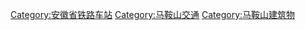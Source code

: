 [[Category:安徽省铁路车站|Category:安徽省铁路车站]]
[[Category:马鞍山交通‎|Category:马鞍山交通‎]]
[[Category:马鞍山建筑物|Category:马鞍山建筑物]]